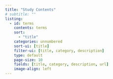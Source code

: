 ```yaml
---
title: "Study Contents"
# subtitle: ""
listing:
  - id: terms
    contents: terms
    sort:
      - "title"
    categories: unnumbered
    sort-ui: [title]
    filter-ui: [title, category, description]
    type: default
    page-size: 10
    fields: [title, category, description, url]
    image-align: left
---
```

